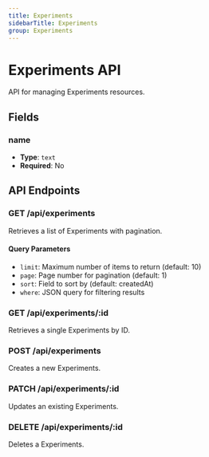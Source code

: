 ```yaml
---
title: Experiments
sidebarTitle: Experiments
group: Experiments
---
```


# Experiments API

API for managing Experiments resources.

## Fields

### name

- **Type**: `text`
- **Required**: No





## API Endpoints

### GET /api/experiments
Retrieves a list of Experiments with pagination.

#### Query Parameters
- `limit`: Maximum number of items to return (default: 10)
- `page`: Page number for pagination (default: 1)
- `sort`: Field to sort by (default: createdAt)
- `where`: JSON query for filtering results

### GET /api/experiments/:id
Retrieves a single Experiments by ID.

### POST /api/experiments
Creates a new Experiments.

### PATCH /api/experiments/:id
Updates an existing Experiments.

### DELETE /api/experiments/:id
Deletes a Experiments.

